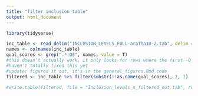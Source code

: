---
title: "filter inclusion table"
output: html_document
---

```{r}
library(tidyverse)
```

```{r}
inc_table <- read_delim("INCLUSION_LEVELS_FULL-araTha10-2.tab", delim = "\t")
names <- colnames(inc_table)
qual_scores <- grep(".*-Q$", names, value = T)
#this doesn't actually work, it only looks for rows where the first -Q column isn't N
#haven't totally fixed this yet
#update: figured it out, it's in the general_figures.Rmd code
filtered <- inc_table %>% filter(substr(!!as.name(qual_scores), 1, 1) != "N")
```

```{r}
#write.table(filtered, file = "Inclusion_levels_n_filtered_out.tab", row.names = F, na = "", quote = F, sep = "\t")
```


